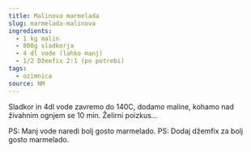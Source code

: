 ```yaml
---
title: Malinova marmelada
slug: marmelada-malinova
ingredients:
  - 1 kg malin
  - 800g sladkorja
  - 4 dl vode (lahko manj)
  - 1/2 Džemfix 2:1 (po potrebi)
tags:
  - ozimnica
source: NM
---
```


Sladkor in 4dl vode zavremo do 140C, dodamo maline, kohamo nad živahnim ognjem se 10 min. Želirni poizkus...

PS: Manj vode naredi bolj gosto marmelado.
PS: Dodaj džemfix za bolj gosto marmelado.
